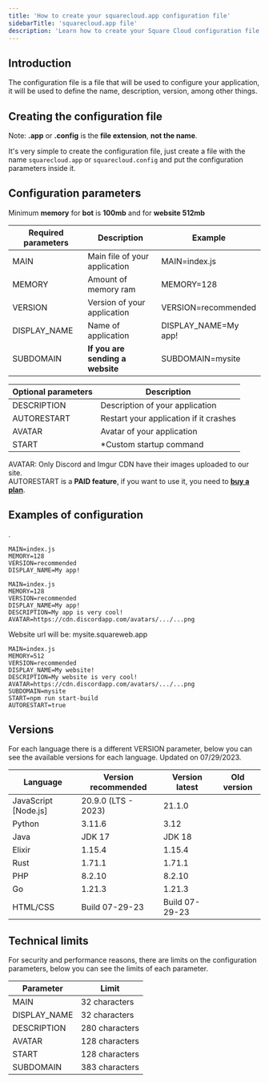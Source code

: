 ```yaml
---
title: 'How to create your squarecloud.app configuration file'
sidebarTitle: 'squarecloud.app file'
description: 'Learn how to create your Square Cloud configuration file'
---
```


## Introduction
The configuration file is a file that will be used to configure your application, it will be used to define the name, description, version, among other things.

## Creating the configuration file
<Warning>Note: **.app** or **.config** is the **file extension**, **not the name**.</Warning>

It's very simple to create the configuration file, just create a file with the name `squarecloud.app` or `squarecloud.config` and put the configuration parameters inside it.

## Configuration parameters
<Note>Minimum **memory** for **bot** is **100mb** and for **website 512mb**</Note>

| Required parameters | Description                           | Example                               |
| ------------------- | ------------------------------------- | ------------------------------------- |
| MAIN                | Main file of your application         | MAIN=index.js                         |
| MEMORY              | Amount of memory ram                  | MEMORY=128                            |
| VERSION             | Version of your application           | VERSION=recommended                   |
| DISPLAY_NAME        | Name of application                   | DISPLAY_NAME=My app!                  |
| SUBDOMAIN           | **If you are sending a website**      | SUBDOMAIN=mysite                      |

| Optional parameters | Description                            |
| ------------------- | -------------------------------------- |
| DESCRIPTION         | Description of your application        |
| AUTORESTART         | Restart your application if it crashes | 
| AVATAR              | Avatar of your application             |
| START               | *Custom startup command                |

<Note>AVATAR: Only Discord and Imgur CDN have their images uploaded to our site. <br/> AUTORESTART is a **PAID feature**, if you want to use it, you need to [**buy a plan**](https://squarecloud.app/plans).</Note>
## Examples of configuration
.
```systemd This example just use required parameters. (minimum configuration)
MAIN=index.js
MEMORY=128
VERSION=recommended
DISPLAY_NAME=My app!
```

```systemd This example use all parameters.	
MAIN=index.js
MEMORY=128
VERSION=recommended
DISPLAY_NAME=My app!
DESCRIPTION=My app is very cool!
AVATAR=https://cdn.discordapp.com/avatars/.../...png
```

<Note>Website url will be: mysite.squareweb.app</Note>
```systemd This example use all parameters and custom startup command in a website.
MAIN=index.js
MEMORY=512
VERSION=recommended
DISPLAY_NAME=My website!
DESCRIPTION=My website is very cool!
AVATAR=https://cdn.discordapp.com/avatars/.../...png
SUBDOMAIN=mysite
START=npm run start-build
AUTORESTART=true
```

## Versions
For each language there is a different VERSION parameter, below you can see the available versions for each language. Updated on 07/29/2023.

| Language                 | Version recommended  | Version latest | Old version    |
| ------------------------ | ---------------------| -------------- | -------------- |
| JavaScript [Node.js]     | 20.9.0 (LTS - 2023)  | 21.1.0         |                |
| Python                   | 3.11.6               | 3.12           |                |
| Java                     | JDK 17               | JDK 18         |                |
| Elixir                   | 1.15.4               | 1.15.4         |                |
| Rust                     | 1.71.1               | 1.71.1         |                |
| PHP                      | 8.2.10               | 8.2.10         |                |
| Go                       | 1.21.3               | 1.21.3         |                |
| HTML/CSS                 | Build 07-29-23       | Build 07-29-23 |                |

## Technical limits
For security and performance reasons, there are limits on the configuration parameters, below you can see the limits of each parameter.

| Parameter     | Limit          |
| ------------- | -------------- |
| MAIN          | 32 characters  |
| DISPLAY_NAME  | 32 characters  |
| DESCRIPTION   | 280 characters |
| AVATAR        | 128 characters |
| START         | 128 characters |
| SUBDOMAIN     | 383 characters |